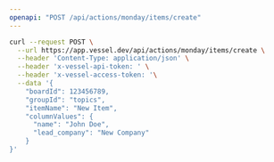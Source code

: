 ```yaml
---
openapi: "POST /api/actions/monday/items/create"
---
```


<RequestExample>

```bash Request
curl --request POST \
  --url https://app.vessel.dev/api/actions/monday/items/create \
  --header 'Content-Type: application/json' \
  --header 'x-vessel-api-token: ' \
  --header 'x-vessel-access-token: '\
  --data '{
    "boardId": 123456789,
    "groupId": "topics",
    "itemName": "New Item",
    "columnValues": {
      "name": "John Doe",
      "lead_company": "New Company"
    }
}'
```

</RequestExample>
